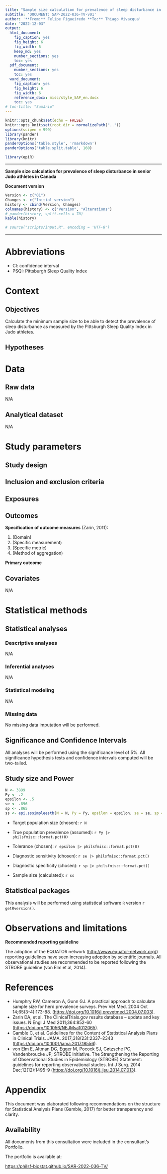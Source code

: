 ```yaml
---
title: "Sample size calculation for prevalence of sleep disturbance in senior Judo athletes in Canada"
subtitle: 'DOCUMENT: SAP-2022-036-TV-v01'
author: '**From:** Felipe Figueiredo **To:** Thiago Vivacqua'
date: "2022-12-03"
output:
  html_document:
    fig_caption: yes
    fig_height: 6
    fig_width: 6
    keep_md: yes
    number_sections: yes
    toc: yes
  pdf_document:
    number_sections: yes
    toc: yes
  word_document:
    fig_caption: yes
    fig_height: 6
    fig_width: 6
    reference_docx: misc/style_SAP_en.docx
    toc: yes
# toc-title: "Sumário"
---
```


```r
knitr::opts_chunk$set(echo = FALSE)
knitr::opts_knit$set(root.dir = normalizePath(".."))
options(scipen = 999)
library(pander)
library(knitr)
panderOptions('table.style', 'rmarkdown')
panderOptions('table.split.table', 160)

library(epiR)

```

---

\newpage

**Sample size calculation for prevalence of sleep disturbance in senior Judo athletes in Canada**

**Document version**

```r
Version <- c("01")
Changes <- c("Initial version")
history <- cbind(Version, Changes)
colnames(history) <- c("Version", "Alterations")
# pander(history, split.cells = 70)
kable(history)
```

```r
# source("scripts/input.R", encoding = 'UTF-8')
```

---

# Abbreviations

- CI: confidence interval
- PSQI: Pittsburgh Sleep Quality Index

# Context

## Objectives

Calculate the minimum sample size to be able to detect the prevalence of sleep disturbance as measured by the Pittsburgh Sleep Quality Index in Judo athletes.

## Hypotheses

# Data

## Raw data

N/A

## Analytical dataset

N/A

# Study parameters

## Study design

## Inclusion and exclusion criteria

## Exposures

## Outcomes

**Specification of outcome measures** (Zarin, 2011):

1. (Domain)
2. (Specific measurement)
3. (Specific metric)
4. (Method of aggregation)

**Primary outcome**

## Covariates

N/A

# Statistical methods

## Statistical analyses

### Descriptive analyses

N/A

### Inferential analyses

N/A

### Statistical modeling

N/A

### Missing data

No missing data imputation will be performed.
<!-- All evaluations will be performed as complete case analyses. -->

## Significance and Confidence Intervals

All analyses will be performed using the significance level of 5%.
All significance hypothesis tests and confidence intervals computed will be
two-tailed.
<!-- left-tailed. -->
<!-- right-tailed. -->

## Study size and Power

```r
N <- 3899
Py <- .2
epsilon <- .5
se <- .896
sp <- .865
ss <- epi.sssimpleestb(N = N, Py = Py, epsilon = epsilon, se = se, sp = sp)
```

- Target population size (chosen): `r N`
- True population prevalence (assumed): `r Py |> philsfmisc::format.pct(0)`
- Tolerance (chosen): `r epsilon |> philsfmisc::format.pct(0)`
- Diagnostic sensitivity (chosen): `r se |> philsfmisc::format.pct()`
- Diagnostic specificity (chosen): `r sp |> philsfmisc::format.pct()`

- Sample size (calculated): `r ss`

## Statistical packages

This analysis will be performed using statistical software `R` version `r getRversion()`.

# Observations and limitations

**Recommended reporting guideline**

The adoption of the EQUATOR network (<http://www.equator-network.org/>) reporting guidelines have seen increasing adoption by scientific journals.
All observational studies are recommended to be reported following the STROBE guideline (von Elm et al, 2014).

# References

<!-- - **SAR-2022-036-TV-v01** -- [title] -->
<!-- - Cohen, J. (1988). Statistical power analysis for the behavioral sciences (2nd Ed.). New York: Routledge. -->
- Humphry RW, Cameron A, Gunn GJ. A practical approach to calculate sample size for herd prevalence surveys. Prev Vet Med. 2004 Oct 14;65(3-4):173-88. (<https://doi.org/10.1016/j.prevetmed.2004.07.003>).
- Zarin DA, et al. The ClinicalTrials.gov results database -- update and key issues. N Engl J Med 2011;364:852-60 (<https://doi.org/10.1056/NEJMsa1012065>).
- Gamble C, et al. Guidelines for the Content of Statistical Analysis Plans in Clinical Trials. JAMA. 2017;318(23):2337–2343 (<https://doi.org/10.1001/jama.2017.18556>).
- von Elm E, Altman DG, Egger M, Pocock SJ, Gøtzsche PC, Vandenbroucke JP; STROBE Initiative. The Strengthening the Reporting of Observational Studies in Epidemiology (STROBE) Statement: guidelines for reporting observational studies. Int J Surg. 2014 Dec;12(12):1495-9 (<https://doi.org/10.1016/j.ijsu.2014.07.013>).

# Appendix

This document was elaborated following recommendations on the structure for Statistical Analysis Plans (Gamble, 2017) for better transparency and clarity.

## Availability

All documents from this consultation were included in the consultant's Portfolio.

<!-- The client has requested that this analysis be kept confidential until a future date, determined by the client. -->
<!-- All documents from this consultation are therefore not published online and only the title and year of the analysis will be included in the consultant's Portfolio. -->
<!-- After the agreed date is reached, the documents will be released. -->

<!-- The client has requested that this analysis be kept confidential. -->
<!-- All documents from this consultation are therefore not published online and only the title and year of the analysis will be included in the consultant's Portfolio. -->

The portfolio is available at:

<https://philsf-biostat.github.io/SAR-2022-036-TV/>
